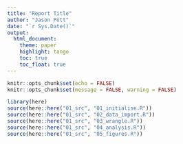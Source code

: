 ```yaml
---
title: "Report Title"
author: "Jason Pott"
date: "`r Sys.Date()`"
output:
  html_document:
    theme: paper
    highlight: tango
    toc: true
    toc_float: true
---
```


```r
knitr::opts_chunk$set(echo = FALSE)
knitr::opts_chunk$set(message = FALSE, warning = FALSE)
```

```r
library(here)
source(here::here("01_src", "01_initialise.R"))
source(here::here("01_src", "02_data_import.R"))
source(here::here("01_src", "03_wrangle.R"))
source(here::here("01_src", "04_analysis.R"))
source(here::here("01_src", "05_figures.R"))
```
